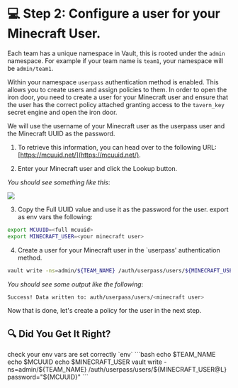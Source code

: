 # 💻 Step 2: Configure a user for your Minecraft User.

Each team has a unique namespace in Vault, this is rooted under the `admin` namespace.
For example if your team name is `team1`, your namespace will be `admin/team1`.

Within your namespace `userpass` authentication method is enabled. This allows you to create users and assign policies to them.
In order to open the iron door, you need to create a user for your Minecraft user and ensure that the user has the correct policy 
attached granting access to the `tavern_key` secret engine and open the iron door.

We will use the username of your Minecraft user as the userpass user and the Minecraft UUID as the password.

1. To retrieve this information, you can head over to the following URL: [https://mcuuid.net/](https://mcuuid.net/).

2. Enter your Minecraft user and click the Lookup button. 

_You should see something like this_:

![](/assets/task_1b/mcuuid.png)

3. Copy the Full UUID value and use it as the password for the user.
export as env vars the following:

```bash
export MCUUID=<full mcuuid>
export MINECRAFT_USER=<your minecraft user>
```

4. Create a user for your Minecraft user in the `userpass' authentication method.

```bash
vault write -ns=admin/${TEAM_NAME} /auth/userpass/users/${MINECRAFT_USER@L} password="${MCUUID}"
```

_You should see some output like the following_:

```bash
Success! Data written to: auth/userpass/users/<minecraft user>
```

Now that is done, let's create a policy for the user in the next step.

## 🔍 Did You Get It Right?

<Solution title="Solution: vault cli">
check your env vars are set correctly `env`
```bash
echo $TEAM_NAME
echo $MCUUID
echo $MINECRAFT_USER
vault write -ns=admin/${TEAM_NAME} /auth/userpass/users/${MINECRAFT_USER@L} password="${MCUUID}"
```
</Solution>